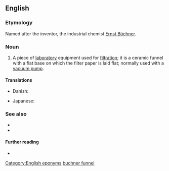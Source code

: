 ==English==

===Etymology===
Named after the inventor, the industrial chemist [[w:Ernst Büchner|Ernst Büchner]].

===Noun===
{{en-noun}}

# {{lb|en|chemistry}} A piece of [[laboratory]] equipment used for [[filtration]]; it is a ceramic funnel with a flat base on which the filter paper is laid flat; normally used with a [[vacuum pump]].

====Translations====
{{trans-top|a piece of laboratory equipment used in filtration}}
* Danish: {{t|da|büchnertragt|c}}
{{trans-mid}}
* Japanese: {{t|ja|ブフナー漏斗|tr=bufunā rōto|sc=Jpan}}
{{trans-bottom}}

===See also===
* {{l|en|Büchner flask}}
* {{l|en|Hirsch funnel}}

====Further reading====
* {{pedialite}}

[[Category:English eponyms]]
[[Category:English terms spelled with Ü|buchner funnel]]